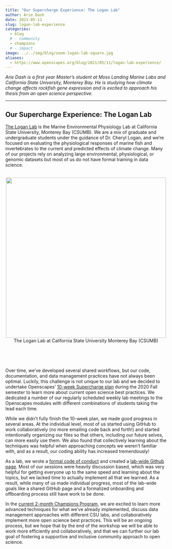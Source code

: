 ```yaml
---
title: "Our Supercharge Experience: The Logan Lab"
author: Arie Dash
date: 2021-05-11
slug: logan-lab-experience
categories:
  - blog 
  # - community
  - champions
  # - impact
image: ../../img/blog/zoom-logan-lab-square.jpg
aliases: 
  - https://www.openscapes.org/blog/2021/05/11/logan-lab-experience/
---
```


*Arie Dash is a first year Master’s student at Moss Landing Marine Labs and California State University, Monterey Bay. He is studying how climate change affects rockfish gene expression and is excited to approach his thesis from an open science perspective.*

---

## Our Supercharge Experience: The Logan Lab


[The Logan Lab](https://loganlabcsumb.weebly.com/) is the Marine Environmental Physiology Lab at California State University, Monterey Bay (CSUMB). We are a mix of graduate and undergraduate students under the guidance of Dr. Cheryl Logan, and we’re focused on evaluating the physiological responses of marine fish and invertebrates to the current and predicted effects of climate change. Many of our projects rely on analyzing large environmental, physiological, or genomic datasets  but most of us do not have formal training in data science. 

<br>
<center>
  <a> <img src="/img/blog/zoom-logan-lab.jpg" width="500px"></a>
  <figcaption> The Logan Lab at California State University Monterey Bay (CSUMB)</figcaption>
</center>
<br>

<br>

Over time, we’ve developed several  shared workflows, but our code, documentation, and data management practices have not always been optimal. Luckily, this challenge is not unique to our lab and we decided to undertake Openscapes’ [10-week Supercharge plan](https://www.nature.com/articles/d41586-019-03335-4) during the 2020 Fall semester to learn more about current open science best practices. We dedicated a number of our regularly scheduled weekly lab meetings to the Openscapes modules with different combinations of students taking the lead each time. 

While we didn’t fully finish the 10-week plan, we made good progress in several areas. At the individual level, most of us started using GitHub to work collaboratively (no more emailing code back and forth!) and started intentionally organizing our files so that others, including our future selves, can more easily use them. We also found that collectively learning about the techniques was helpful when approaching concepts we weren’t familiar with, and as a result, our coding ability has increased tremendously! 

As a lab, we wrote a [formal code of conduct](https://loganlabcsumb.weebly.com/code-of-conduct.html) and created a [lab-wide Github page](https://github.com/loganlabcsumb). Most of our sessions were heavily discussion based, which was very helpful for getting everyone up to the same speed and learning about the topics, but we lacked time to actually implement all that we learned. As a result, while many of us made individual progress, most of the lab-wide goals like a shared GitHub page and a formalized onboarding and offboarding process still have work to be done. 

In the [current 2-month Champions Program](https://www.openscapes.org/blog/2021/05/07/may-updates/), we are excited to learn more advanced techniques for what we’ve already implemented, discuss data management approaches with different CSU labs, and collaboratively implement more open science best practices. This will be an ongoing process, but we hope that by the end of the workshop we will be able to work more efficiently and collaboratively, and that we can further our lab goal of fostering a supportive and inclusive community approach to open science.

<br>


